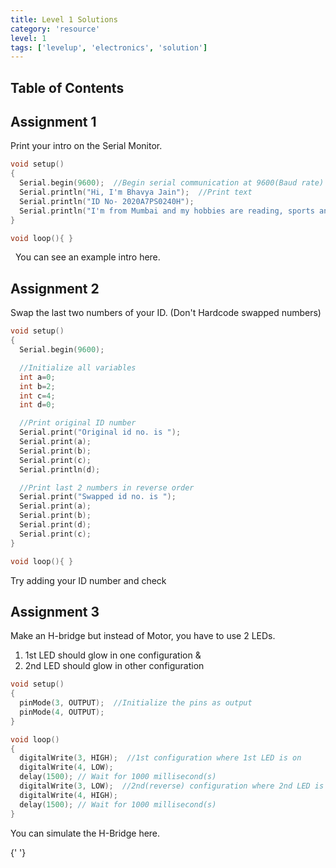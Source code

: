 ```yaml
---
title: Level 1 Solutions
category: 'resource'
level: 1
tags: ['levelup', 'electronics', 'solution']
---
```


## Table of Contents

## Assignment 1

Print your intro on the Serial Monitor.

```c++
void setup()
{
  Serial.begin(9600);  //Begin serial communication at 9600(Baud rate)
  Serial.println("Hi, I'm Bhavya Jain");  //Print text
  Serial.println("ID No- 2020A7PS0240H");
  Serial.println("I'm from Mumbai and my hobbies are reading, sports and robotics!");
}

void loop(){ }
```

&nbsp;
You can see an example intro here.

<EmbedItem url='https://www.tinkercad.com/embed/934slOtJktl?editbtn=1' />

## Assignment 2

Swap the last two numbers of your ID. (Don't Hardcode swapped numbers)

```c++
void setup()
{
  Serial.begin(9600);

  //Initialize all variables
  int a=0;
  int b=2;
  int c=4;
  int d=0;

  //Print original ID number
  Serial.print("Original id no. is ");
  Serial.print(a);
  Serial.print(b);
  Serial.print(c);
  Serial.println(d);

  //Print last 2 numbers in reverse order
  Serial.print("Swapped id no. is ");
  Serial.print(a);
  Serial.print(b);
  Serial.print(d);
  Serial.print(c);
}

void loop(){ }
```

Try adding your ID number and check

<EmbedItem url='https://www.tinkercad.com/embed/3c6N2RavxKF?editbtn=1' />

## Assignment 3

Make an H-bridge but instead of Motor, you have to use 2 LEDs.

1. 1st LED should glow in one configuration &
2. 2nd LED should glow in other configuration

```c++
void setup()
{
  pinMode(3, OUTPUT);  //Initialize the pins as output
  pinMode(4, OUTPUT);
}

void loop()
{
  digitalWrite(3, HIGH);  //1st configuration where 1st LED is on
  digitalWrite(4, LOW);
  delay(1500); // Wait for 1000 millisecond(s)
  digitalWrite(3, LOW);  //2nd(reverse) configuration where 2nd LED is on
  digitalWrite(4, HIGH);
  delay(1500); // Wait for 1000 millisecond(s)
}
```

You can simulate the H-Bridge here.

<EmbedItem url='https://www.tinkercad.com/embed/leIRj7SxGa9?editbtn=1' />{' '}
